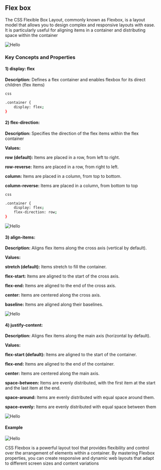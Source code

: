 
## Flex box

The CSS Flexible Box Layout, commonly known as Flexbox, is a layout model that allows you to design complex and responsive layouts with ease. It is particularly useful for aligning items in a container and distributing space within the container

![Hello](/Css-flex.jpg)

### Key Concepts and Properties

#### 1) display: flex

**Description:** Defines a flex container and enables flexbox for its direct children (flex items)

```bash copy
css

.container {
    display: flex;
}

```

#### 2) flex-direction:

**Description:** Specifies the direction of the flex items within the flex container

**Values:**

**row (default):** Items are placed in a row, from left to right.

**row-reverse:** Items are placed in a row, from right to left.

**column:** Items are placed in a column, from top to bottom.

**column-reverse:** Items are placed in a column, from bottom to top

```bash copy
css

.container {
    display: flex;
    flex-direction: row;
}

```

![Hello](/flex2.jpg)

#### 3) align-items:

**Description:** Aligns flex items along the cross axis (vertical by default).

**Values:**

**stretch (default):** Items stretch to fill the container.

**flex-start:** Items are aligned to the start of the cross axis.

**flex-end:** Items are aligned to the end of the cross axis.

**center:** Items are centered along the cross axis.

**baseline:** Items are aligned along their baselines.

![Hello](/flex3.jpg)

#### 4) justify-content:

**Description:** Aligns flex items along the main axis (horizontal by default).

**Values:**

**flex-start (default):** Items are aligned to the start of the container.

**flex-end:** Items are aligned to the end of the container.

**center:** Items are centered along the main axis.

**space-between:** Items are evenly distributed, with the first item at the start and the last item at the end.

**space-around:** Items are evenly distributed with equal space around them.

**space-evenly:** Items are evenly distributed with equal space between them

![Hello](/flex4.jpg)

#### Example

![Hello](/flex5.jpg)

<Callout type="info" emoji="ℹ️">
  CSS Flexbox is a powerful layout tool that provides flexibility and control
  over the arrangement of elements within a container. By mastering Flexbox
  properties, you can create responsive and dynamic web layouts that adapt to
  different screen sizes and content variations
</Callout>
